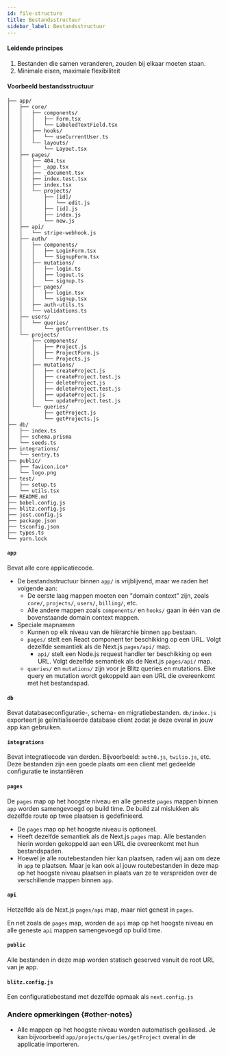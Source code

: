 ```yaml
---
id: file-structure
title: Bestandsstructuur
sidebar_label: Bestandsstructuur
---
```


#### Leidende principes

1. Bestanden die samen veranderen, zouden bij elkaar moeten staan.
2. Minimale eisen, maximale flexibiliteit

#### Voorbeeld bestandsstructuur

```
├── app/
│   ├── core/
│   │   ├── components/
│   │   │   ├── Form.tsx
│   │   │   └── LabeledTextField.tsx
│   │   ├── hooks/
│   │   │   └── useCurrentUser.ts
│   │   └── layouts/
│   │       └── Layout.tsx
│   ├── pages/
│   │   ├── 404.tsx
│   │   ├── _app.tsx
│   │   ├── _document.tsx
│   │   ├── index.test.tsx
│   │   ├── index.tsx
│   │   └── projects/
│   │       ├── [id]/
│   │       │   └── edit.js
│   │       ├── [id].js
│   │       ├── index.js
│   │       └── new.js
│   ├── api/
│   │   └── stripe-webhook.js
│   ├── auth/
│   │   ├── components/
│   │   │   ├── LoginForm.tsx
│   │   │   └── SignupForm.tsx
│   │   ├── mutations/
│   │   │   ├── login.ts
│   │   │   ├── logout.ts
│   │   │   └── signup.ts
│   │   ├── pages/
│   │   │   ├── login.tsx
│   │   │   └── signup.tsx
│   │   ├── auth-utils.ts
│   │   └── validations.ts
│   ├── users/
│   │   └── queries/
│   │       └── getCurrentUser.ts
│   └── projects/
│       ├── components/
│       │   ├── Project.js
│       │   ├── ProjectForm.js
│       │   └── Projects.js
│       ├── mutations/
│       │   ├── createProject.js
│       │   ├── createProject.test.js
│       │   ├── deleteProject.js
│       │   ├── deleteProject.test.js
│       │   ├── updateProject.js
│       │   └── updateProject.test.js
│       └── queries/
│           ├── getProject.js
│           └── getProjects.js
├── db/
│   ├── index.ts
│   ├── schema.prisma
│   └── seeds.ts
├── integrations/
│   └── sentry.ts
├── public/
│   ├── favicon.ico*
│   └── logo.png
├── test/
│   ├── setup.ts
│   └── utils.tsx
├── README.md
├── babel.config.js
├── blitz.config.js
├── jest.config.js
├── package.json
├── tsconfig.json
├── types.ts
└── yarn.lock
```

#### `app`

Bevat alle core applicatiecode.

- De bestandsstructuur binnen `app/` is vrijblijvend, maar we raden het volgende aan:
  - De eerste laag mappen moeten een "domain context" zijn, zoals `core/`, `projects/`, `users/`, `billing/`, etc.
  - Alle andere mappen zoals `components/` en `hooks/` gaan in één van de bovenstaande domain context mappen.
- Speciale mapnamen
  - Kunnen op elk niveau van de hiërarchie binnen `app` bestaan.
  - `pages/` stelt een React component ter beschikking op een URL. Volgt dezelfde semantiek als de Next.js `pages/api/` map.
	- `api/` stelt een Node.js request handler ter beschikking op een URL. Volgt dezelfde semantiek als de Next.js `pages/api/` map.
  - `queries/` en `mutations/` zijn voor je Blitz queries en mutations. Elke query en mutation wordt gekoppeld aan een URL die overeenkomt met het bestandspad.

#### `db`

Bevat databaseconfiguratie-, schema- en migratiebestanden. `db/index.js` exporteert je geïnitialiseerde database client zodat je deze overal in jouw app kan gebruiken.

#### `integrations`

Bevat integratiecode van derden. Bijvoorbeeld: `auth0.js`, `twilio.js`, etc. Deze bestanden zijn een goede plaats om een client met gedeelde configuratie te instantiëren

#### `pages`

De `pages` map op het hoogste niveau en alle geneste `pages` mappen binnen `app` worden samengevoegd op build time. De build zal mislukken als dezelfde route op twee plaatsen is gedefinieerd.

- De `pages` map op het hoogste niveau is optioneel.
- Heeft dezelfde semantiek als de Next.js `pages` map. Alle bestanden hierin worden gekoppeld aan een URL die overeenkomt met hun bestandspaden.
- Hoewel je alle routebestanden hier kan plaatsen, raden wij aan om deze in `app` te plaatsen. Maar je kan ook al jouw routebestanden in deze map op het hoogste niveau plaatsen in plaats van ze te verspreiden over de verschillende 
mappen binnen `app`.

#### `api`

Hetzelfde als de Next.js `pages/api` map, maar niet genest in `pages`.

En net zoals de `pages` map, worden de `api` map op het hoogste niveau en alle geneste `api` mappen samengevoegd op build time.

#### `public`

Alle bestanden in deze map worden statisch geserved vanuit de root URL van je app.

#### `blitz.config.js`

Een configuratiebestand met dezelfde opmaak als `next.config.js`

### Andere opmerkingen {#other-notes}

- Alle mappen op het hoogste niveau worden automatisch gealiased. Je kan bijvoorbeeld `app/projects/queries/getProject` overal in de applicatie importeren.

